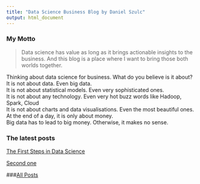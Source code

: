 ```yaml
---
title: "Data Science Business Blog by Daniel Szulc"
output: html_document
---
```



### My Motto
> Data science has value as long as it brings actionable insights to the business. And this blog is a place where I want to bring those both worlds together.  

Thinking about data science for business. What do you believe is it about?  
It is not about data. Even big data.  
It is not about statistical models. Even very sophisticated ones.  
It is not about any technology. Even very hot buzz words like Hadoop, Spark, Cloud  
It is not about charts and data visualisations. Even the most beautiful ones.  
At the end of a day, it is only about money.  
Big data has to lead to big money. Otherwise, it makes no sense.  


### The latest posts
[The First Steps in Data Science](http://danielszulc.intelligence-data.net/2015-10-10-Test.html)

[Second one](http://danielszulc.intelligence-data.net/2015-10-10-Test.html)

###[All Posts](http://danielszulc.intelligence-data.net/blog.html)


